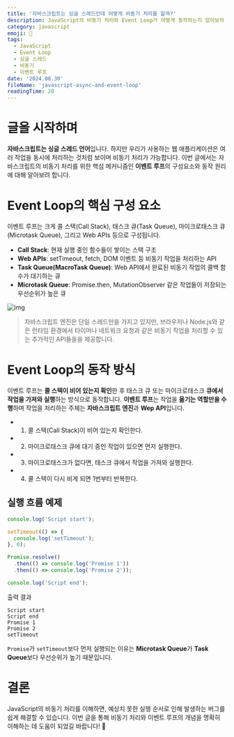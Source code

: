 ```yaml
---
title: '자바스크립트는 싱글 스레드인데 어떻게 비동기 처리를 할까?'
description: JavaScript의 비동기 처리와 Event Loop가 어떻게 동작하는지 알아보자
category: javascript
emoji: 🚀
tags:
  - JavaScript
  - Event Loop
  - 싱글 스레드
  - 비동기
  - 이벤트 루프
date: '2024.08.30'
fileName: 'javascript-async-and-event-loop'
readingTime: 20
---
```


# 글을 시작하며

**자바스크립트는 싱글 스레드 언어**입니다. 하지만 우리가 사용하는 웹 애플리케이션은 여러 작업을 동시에 처리하는 것처럼 보이며 비동기 처리가 가능합니다. 이번 글에서는 자바스크립트의 비동기 처리를 위한 핵심 메커니즘인 **이벤트 루프**의 구성요소와 동작 원리에 대해 알아보려 합니다.

# Event Loop의 핵심 구성 요소

이벤트 루프는 크게 콜 스택(Call Stack), 태스크 큐(Task Queue), 마이크로태스크 큐(Microtask Queue), 그리고 Web APIs 등으로 구성됩니다.

- **Call Stack**: 현재 실행 중인 함수들이 쌓이는 스택 구조
- **Web APIs**: setTimeout, fetch, DOM 이벤트 등 비동기 작업을 처리하는 API
- **Task Queue(MacroTask Queue)**: Web API에서 완료된 비동기 작업의 콜백 함수가 대기하는 큐
- **Microtask Queue**: Promise.then, MutationObserver 같은 작업들이 저장되는 우선순위가 높은 큐

![img](/image/event-loop.png)

> 자바스크립트 엔진은 단일 스레드만을 가지고 있지만, 브라우저나 Node.js와 같은 런타임 환경에서 타이머나 네트워크 요청과 같은 비동기 작업을 처리할 수 있는 추가적인 API들을을 제공합니다.

# Event Loop의 동작 방식

이벤트 루프는 **콜 스택이 비어 있는지 확인**한 후 태스크 큐 또는 마이크로태스크 **큐에서 작업을 가져와 실행**하는 방식으로 동작합니다.
**이벤트 루프**는 작업을 **옮기는 역할만을 수행**하며 작업을 처리하는 주체는 **자바스크립트 엔진**과 **Wep API**입니다.

- 1. 콜 스택(Call Stack)이 비어 있는지 확인한다.
- 2. 마이크로태스크 큐에 대기 중인 작업이 있으면 먼저 실행한다.
- 3. 마이크로태스크가 없다면, 태스크 큐에서 작업을 가져와 실행한다.
- 4. 콜 스택이 다시 비게 되면 1번부터 반복한다.

## 실행 흐름 예제

```javascript
console.log('Script start');

setTimeout(() => {
  console.log('setTimeout');
}, 0);

Promise.resolve()
  .then(() => console.log('Promise 1'))
  .then(() => console.log('Promise 2'));

console.log('Script end');
```

출력 결과

```
Script start
Script end
Promise 1
Promise 2
setTimeout
```

`Promise`가 `setTimeout`보다 먼저 실행되는 이유는 **Microtask Queue**가 **Task Queue**보다 우선순위가 높기 때문입니다.

# 결론

JavaScript의 비동기 처리를 이해하면, 예상치 못한 실행 순서로 인해 발생하는 버그를 쉽게 해결할 수 있습니다. 이번 글을 통해 비동기 처리와 이벤트 루프의 개념을 명확히 이해하는 데 도움이 되었길 바랍니다! 🚀
